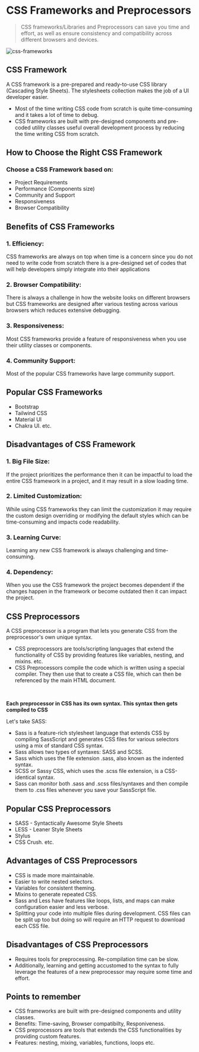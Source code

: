 # CSS Frameworks and Preprocessors

> CSS frameworks/Libraries and Preprocessors can save you time and effort, as well as ensure consistency and compatibility across different browsers and devices.

![css-frameworks](/css-frameworks.png)

## CSS Framework

A CSS framework is a pre-prepared and ready-to-use CSS library (Cascading Style Sheets). The stylesheets collection makes the job of a UI developer easier.

-   Most of the time writing CSS code from scratch is quite time-consuming and it takes a lot of time to debug.
-   CSS frameworks are built with pre-designed components and pre-coded utility classes useful overall development process by reducing the time writing CSS from scratch.

## How to Choose the Right CSS Framework

### Choose a CSS Framework based on:

-   Project Requirements
-   Performance (Components size)
-   Community and Support
-   Responsiveness
-   Browser Compatibility

## Benefits of CSS Frameworks

### 1. Efficiency:

CSS frameworks are always on top when time is a concern since you do not need to write code from scratch there is a pre-designed set of codes that will help developers simply integrate into their applications

### 2. Browser Compatibility:

There is always a challenge in how the website looks on different browsers but CSS frameworks are designed after various testing across various browsers which reduces extensive debugging.

### 3. Responsiveness:

Most CSS frameworks provide a feature of responsiveness when you use their utility classes or components.

### 4. Community Support:

Most of the popular CSS frameworks have large community support.

## Popular CSS Frameworks

-   Bootstrap
-   Tailwind CSS
-   Material UI
-   Chakra UI. etc.

## Disadvantages of CSS Framework

### 1. Big File Size:

If the project prioritizes the performance then it can be impactful to load the entire CSS framework in a project, and it may result in a slow loading time.

### 2. Limited Customization:

While using CSS frameworks they can limit the customization it may require the custom design overriding or modifying the default styles which can be time-consuming and impacts code readability.

### 3. Learning Curve:

Learning any new CSS framework is always challenging and time-consuming.

### 4. Dependency:

When you use the CSS framework the project becomes dependent if the changes happen in the framework or become outdated then it can impact the project.

## CSS Preprocessors

A CSS preprocessor is a program that lets you generate CSS from the preprocessor's own unique syntax.

-   CSS preprocessors are tools/scripting languages that extend the functionality of CSS by providing features like variables, nesting, and mixins. etc.
-   CSS Preprocessors compile the code which is written using a special compiler. They then use that to create a CSS file, which can then be referenced by the main HTML document.

<br />

**Each preprocessor in CSS has its own syntax. This syntax then gets compiled to CSS**

Let's take <span className="hgl">SASS</span>:

-   Sass is a feature-rich stylesheet language that extends CSS by compiling SassScript and generates CSS files for various selectors using a mix of standard CSS syntax.
-   Sass allows two types of syntaxes: SASS and SCSS.
-   Sass which uses the file extension .sass, also known as the indented syntax.
-   SCSS or Sassy CSS, which uses the .scss file extension, is a CSS-identical syntax.
-   Sass can monitor both .sass and .scss files/syntaxes and then compile them to .css files whenever you save your SassScript file.

## Popular CSS Preprocessors

-   SASS - Syntactically Awesome Style Sheets
-   LESS - Leaner Style Sheets
-   Stylus
-   CSS Crush. etc.

## Advantages of CSS Preprocessors

-   CSS is made more maintainable.
-   Easier to write nested selectors.
-   Variables for consistent theming.
-   Mixins to generate repeated CSS.
-   Sass and Less have features like loops, lists, and maps can make configuration easier and less verbose.
-   Splitting your code into multiple files during development. CSS files can be split up too but doing so will require an HTTP request to download each CSS file.

## Disadvantages of CSS Preprocessors

-   Requires tools for preprocessing. Re-compilation time can be slow.
-   Additionally, learning and getting accustomed to the syntax to fully leverage the features of a new preprocessor may require some time and effort.

## Points to remember

-   CSS frameworks are built with pre-designed components and utility classes.
-   Benefits: Time-saving, Browser compatibilty, Responiveness.
-   CSS preprocessors are tools that extends the CSS functionalities by providing custom features.
-   Features: nesting, mixing, variables, functions, loops etc.
